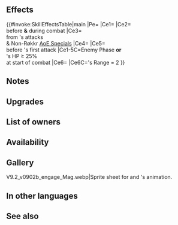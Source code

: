 {{Weapon Infobox
|tagid=SID_魔器・邪竜石
|intID=4586
|image=wep_ac088
|exclusive=0
|weaponType=Dragonstone
|cost=300
|might=16
|range=1
|cooldown=-1
|effect=Accelerates Special trigger (cooldown count-1).<br><br>If foe's Range = 2, calculates damage using the lower of foe's Def or Res.<br><br>If foe initiates combat or if unit's HP ≥ 25% at start of combat, grants bonus to unit's Atk/Spd/Def/Res = 25% of foe's Atk at start of combat - 4 (max 14; min 5), deals damage = 15% of unit's Atk (including when dealing damage with an area-of-effect Special), reduces damage from foe's attacks by 15% of unit's Atk (including from area-of-effect Specials; excluding Røkkr area-of-effect Specials), grants Special cooldown charge +1 to unit per attack (only highest value applied; does not stack), and grants Special cooldown count-1 to unit before unit's first attack during combat.
|required=Flametongue
|refinePaths=default
|refineSP=350
|refineMedals=500
|refineStones=200
|properties=arcane,random_owner
}}
==Effects==
{{#invoke:SkillEffectsTable|main
|Pe={{Eft|Accelerates Special}}
|Ce1={{Eft|Temporary buffs|Atk/Spd/Def/Res|25% of {{Tgt|Foe}}'s Atk<br>at start of combat, -4|min=5|max=14}}
|Ce2={{Eft|Damage Boost|15% of {{Tgt|Unit}}'s Atk}}<br>before '''&''' during combat
|Ce3={{Eft|Damage Reduction|15% of {{Tgt|Unit}}'s Atk}}<br>from {{Tgt|Foe}}'s attacks<br>& Non-Røkkr [[AoE Specials]]
|Ce4={{Eft|Accelerate Charge}}
|Ce5={{Eft|Reduce Cooldown|1}}<br>before {{Tgt|Unit}}'s first attack
|Ce1-5C=Enemy Phase '''or'''<br>{{Tgt|Unit}}'s HP ≥ 25%<br>at start of combat
|Ce6={{Eft|Lower Def Res}}
|Ce6C={{Tgt|Foe}}'s Range = 2
}}
==Notes==
{{LowerDefRes}}
{{IfFoeInitiates}}
{{Temporary buffs}}
{{At start of combat}}
{{AtkDamageBoost}}
{{FlatDamageReduction}}
{{FlatAoEDamageReduction}}
{{CooldownChargePlus}}
{{CombatCooldownCount|-1}}

==Upgrades==
{{Weapon Upgrade List}}
==List of owners==
{{Skill Hero List}}
{{NoInheritHeroes}}

==Availability==
{{PassiveFocusList}}
{{PassiveDistributionList}}
{{PassiveCombatManualList}}
==Gallery==
<gallery>
V9.2_v0902b_engage_Mag.webp|Sprite sheet for {{St|Fell Slaystone}} and {{PAGENAME}}'s animation.
</gallery>
==In other languages==
{{OtherLanguages
|japanese=
|german=
|spanishEU=
|spanishLA=
|french=
|italian=
|chineseTW=
|portuguese=
}}
==See also==
{{See also skills|cond=(Description LIKE '%deals damage%=%of unit_s Atk%(including when dealing damage%' OR Description LIKE '%reduces damage from foe_s attacks by %\% of unit_s Atk%' AND Description NOT LIKE '%reduces damage%next attack%of unit_s Atk%') AND Exclusive='1'}}
{{Weapons Navbox}}